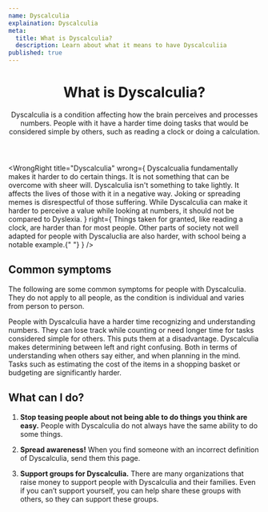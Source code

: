 ```yaml
---
name: Dyscalculia
explaination: Dyscalculia
meta:
  title: What is Dyscalculia?
  description: Learn about what it means to have Dyscalculiia
published: true
---
```


<PreviewBanner googleDocUrl="https://docs.google.com/document/d/1MQaXdcVT7UOjDLM-NuLacpMpulG-sDJbMjja7dKKfq4/edit?usp=sharing" />

<Header>

# What is Dyscalculia?

Dyscalculia is a condition affecting how the brain perceives and processes numbers. People with it have a harder time doing tasks that would be considered simple by others, such as reading a clock or doing a calculation.

</Header>

<Main>

<WrongRight
  title="Dyscalculia"
  wrong={
    <Definition>
      <DefinitionItem summary="Being lazy">
        Dyscalcualia fundamentally makes it harder to do certain things. It is not
        something that can be overcome with sheer will.
      </DefinitionItem>
      <DefinitionItem summary="A joke or meme">
        Dyscalculia isn't something to take lightly. It affects the lives of those with it
        in a negative way. Joking or spreading memes is disrespectful of those suffering.
      </DefinitionItem>
      <DefinitionItem summary="“Math dyslexia”">
        While Dyscalculia can make it harder to perceive a value while looking at numbers,
        it should not be compared to Dyslexia.
      </DefinitionItem>
    </Definition>
  }
  right={
    <Definition>
      <DefinitionItem summary="Frustrating">
        Things taken for granted, like reading a clock, are harder than for most people.
        Other parts of society not well adapted for people with Dyscaluclia are also
        harder, with school being a notable example.{" "}
      </DefinitionItem>
    </Definition>
  }
/>

<Section>

## Common symptoms

The following are some common symptoms for people with Dyscalculia. They do not apply to all people, as the condition is individual and varies from person to person.

<Definition>
  <DefinitionItem summary="Difficulty doing math">
    People with Dyscalculia have a harder time recognizing and understanding numbers. They
    can lose track while counting or need longer time for tasks considered simple for
    others. This puts them at a disadvantage.
  </DefinitionItem>
  <DefinitionItem summary="Harder to determine between left and right">
    Dyscalculia makes determining between left and right confusing. Both in terms of
    understanding when others say either, and when planning in the mind.
  </DefinitionItem>
  <DefinitionItem summary="Difficulty budgeting and keeping track of money">
    Tasks such as estimating the cost of the items in a shopping basket or budgeting are
    significantly harder.
  </DefinitionItem>
</Definition>

</Section>

<Section>

## What can I do?

1. **Stop teasing people about not being able to do things you think are easy.** People with Dyscalculia do not always have the same ability to do some things.

2. **Spread awareness!** When you find someone with an incorrect definition of Dyscalculia, send them this page.

3. **Support groups for Dyscalculia.** There are many organizations that raise money to support people with Dyscalculia and their families. Even if you can’t support yourself, you can help share these groups with others, so they can support these groups.

</Section>

</Main>
